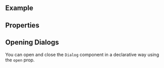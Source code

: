 
<Meta of={ComponentStories} />

<DocsHeader of={ComponentStories} />

<br />

## Example

<Canvas of={ComponentStories.Default} />

## Properties

<ControlsWithNote of={ComponentStories.Default} />

## Opening Dialogs

You can open and close the `Dialog` component in a declarative way using the `open` prop.

```jsx
const MyComponentWithDialog = () => {
  const [dialogIsOpen, setDialogIsOpen] = useState(false);
  return (
    <>
      <Button
        onClick={() => {
          setDialogIsOpen(true);
        }}
      >
        Open Dialog
      </Button>
      <Dialog open={dialogIsOpen} />
    </>
  );
};
```

<Footer />
